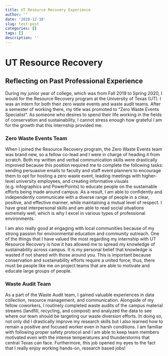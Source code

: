 ```yaml
---
title: UT Resource Recovery Experience
author: ''
date: '2020-12-10'
slug: test-post
categories: []
tags: []
description: ''
---
```

# UT Resource Recovery

## Reflecting on Past Professional Experience

During my junior year of college, which was from Fall 2019 to Spring 2020, I would for the Resource Recovery program at the University of Texas (UT). I was an intern for both their zero waste events and waste audit teams. After a semester of working there, my title was promoted to "Zero Waste Events Specialist". As someone who desires to spend their life working in the fields of conservation and sustainability, I cannot stress enough how grateful I am for the growth that this internship provided me.

### Zero Waste Events Team

When I joined the Resource Recovery program, the Zero Waste Events team was brand new, so a fellow co-lead and I were in charge of heading it from scratch. Both my written and verbal communication skills were drastically improved because this position required me to complete the following tasks: sending persuasive emails to faculty and staff event planners to encourage them to opt for hosting a zero waste event, leading meetings with higher-level university employees, and creating informative visuals (e.g. infographics and PowerPoints) to educate people on the sustainable efforts being made around campus. As a result, I am able to confidently and independently communicate with a diverse range of people in a clear, positive, and effective manner, while maintaining a mutual level of respect. I have great interpersonal skills and am able to read social situations extremely well, which is why I excel in various types of professional environments. 

I am also really good at engaging with local communities because of my strong passion for environmental education and community outreach. One of the things that I have valued the most regarding my internship with UT Resource Recovery is how it has allowed me to spread my knowledge of sustainability across campus. It is my personal belief that knowledge is wasted if not shared with those around you. This is important because conservation and sustainability efforts require a united force; thus, there must be people like me on project teams that are able to motivate and educate large groups of people.

### Waste Audit Team
As a part of the Waste Audit team, I gained valuable experiences in data collection, resource management, and communication. Alongside of my fellow coworkers, I routinely completed waste audits of the campus material streams (landfill, recycling, and compost) and analyzed the data to see where our team should be targeting our waste diversion efforts. In doing so, not only did I drastically improve my research skills but I also learned how to remain a positive and focused worker even in harsh conditions. I am familiar with following proper safety protocol and I am able to keep team members motivated even with the intense temperatures and thunderstorms that central Texas can face. Furthermore, this job opened my eyes to the fact that I really enjoy working hands-on, research based jobs!